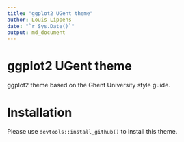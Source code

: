 ```yaml
---
title: "ggplot2 UGent theme"
author: Louis Lippens
date: "`r Sys.Date()`"
output: md_document
---
```


# ggplot2 UGent theme
ggplot2 theme based on the Ghent University style guide.

# Installation
Please use `devtools::install_github()` to install this theme.